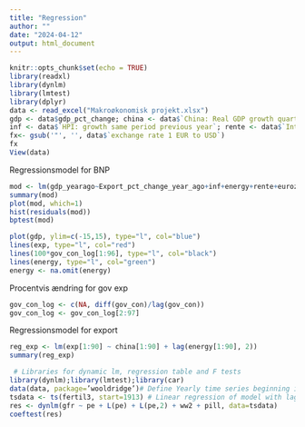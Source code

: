 ```yaml
---
title: "Regression"
author: ""
date: "2024-04-12"
output: html_document
---
```


```r
knitr::opts_chunk$set(echo = TRUE)
library(readxl)
library(dynlm)
library(lmtest)
library(dplyr)
data <- read_excel("Makroøkonomisk projekt.xlsx")
gdp <- data$gdp_pct_change; china <- data$`China: Real GDP growth quarterly previous period (National Bureau of Statistics of China)`; unemp <- data$unemp; exp <- data$`Real Exports of Goods and Services for Germany, Percent Change, Quarterly, Seasonally Adjusted`
inf <- data$`HPI: growth same period previous year`; rente <- data$`Interest Rate (10-year Goverment Bond Yields)`; pri_con <- data$`Real private consumption: https://fred.stlouisfed.org/series/NAEXKP02DEQ657S`; gov_con <- data$`Germany Fiscal Expenditure EUR Billion.`; energy <- data$`Consumer Price Index: OECD Groups: Energy (Fuel, Electricity, and Gasoline): Total for Germany, Change, Growth rate same period previous year, Quarterly, Not Seasonally Adjusted`; gdp_yearago<-data$`Real GDP percent year ago`; eurozone<-data$`Eurozonen: Real GDP growth quarterly previous period`
fx<- gsub('"', '', data$`exchange rate 1 EUR to USD`)
fx
View(data)
```

Regressionsmodel for BNP
```r
mod <- lm(gdp_yearago~Export_pct_change_year_ago+inf+energy+rente+eurozone+unemp+fx)
summary(mod)
plot(mod, which=1)
hist(residuals(mod))
bptest(mod)
```
```r
plot(gdp, ylim=c(-15,15), type="l", col="blue")
lines(exp, type="l", col="red")
lines(100*gov_con_log[1:96], type="l", col="black")
lines(energy, type="l", col="green")
energy <- na.omit(energy)
```
Procentvis ændring for gov exp
```r
gov_con_log <- c(NA, diff(gov_con)/lag(gov_con))
gov_con_log <- gov_con_log[2:97]
```



Regressionsmodel for export
```r
reg_exp <- lm(exp[1:90] ~ china[1:90] + lag(energy[1:90], 2))
summary(reg_exp)
```


```r
 # Libraries for dynamic lm, regression table and F tests
library(dynlm);library(lmtest);library(car)
data(data, package=’wooldridge’)# Define Yearly time series beginning in 1913
tsdata <- ts(fertil3, start=1913) # Linear regression of model with lags:
res <- dynlm(gfr ~ pe + L(pe) + L(pe,2) + ww2 + pill, data=tsdata)
coeftest(res)
```





